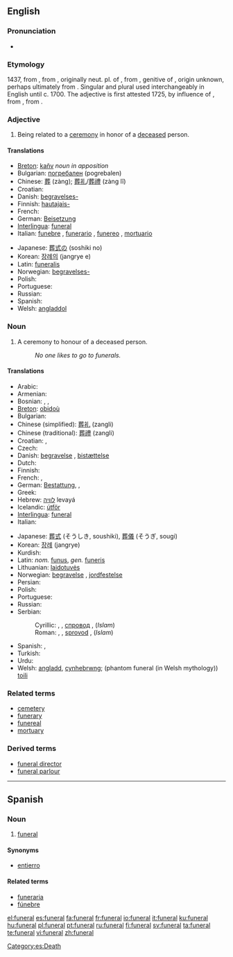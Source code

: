 ==English==
{{wikipedia}}

===Pronunciation===
* {{audio|en-us-funeral.ogg|Audio (US)}}

===Etymology===
1437, from {{etyl|frm}} {{term|funérailles||funeral rites}} {{p}}, from {{ML.}} {{term|funeralia||funeral rites}}, originally neut. pl. of {{LL.}} {{term|funeralis||having to do with a funeral}}, from {{etyl|la}} {{term|funeris}}, genitive of {{term|funus||funeral, death, corpse}}, origin unknown, perhaps ultimately from {{proto|Indo-European|dheu-|to die}}. Singular and plural used interchangeably in English until c. 1700. The adjective {{term|funereal}} is first attested 1725, by influence of {{etyl|frm}} {{term|funerail}}, from {{etyl|la}} {{term|funereus}}, from {{term|funus}}.

===Adjective===
{{en-adj|-}}

# Being related to a [[ceremony]] in honor of a [[deceased]] person.

====Translations====
{{trans-top|relating to the ceremony}}
* [[Breton]]: [[kañv]] ''noun in apposition''
* Bulgarian: [[погребален]] {{m}} (pogrebalen)
* Chinese: [[葬]] (zàng); [[葬礼]]/[[葬禮]] (zàng lĭ)
* Croatian: {{t-|hr|pogrebni|alt=pògrebnī}}
* Danish: [[begravelses-]]
* Finnish: [[hautajais-]]
* French: {{t+|fr|funéraire}}
* German: [[Beisetzung]]
* [[Interlingua]]: [[#Interlingua|funeral]]
* Italian: [[funebre]] {{m|f}}, [[funerario]] {{m}}, [[funereo]] {{m}}, [[mortuario]] {{m}}
{{trans-mid}}
* Japanese: [[葬式の]] (soshiki no)
* Korean: [[장례의]] (jangrye e)
* Latin: [[funeralis]]
* Norwegian: [[begravelses-]]
* Polish: {{t-|pl|pogrzebowy|m}}
* Portuguese: {{t+|pt|funeral}}
* Russian: {{t|ru|похоронный|sc=Cyrl|tr=poxorónnyj}}
* Spanish: {{t-|es|funeral}}
* Welsh: [[angladdol]]
{{trans-bottom}}

===Noun===
{{en-noun}}

# A ceremony to honour of a deceased person.
#: ''No one likes to go to funerals.''

====Translations====
{{trans-top|ceremony to honour of a deceased person}}
* Arabic: {{Arab|[[جنازة]]}}
* Armenian: {{t|hy|թաղում|sc=Armn|tr=t'aġum}}
* Bosnian: {{t-|bs|sahrana|f}}, {{t-|bs|dženaza|f}}, {{t-|bs|pogreb|m}}
* [[Breton]]: [[obidoù]] {{p}}
* Bulgarian: {{t+|bg|погребение|n|tr=pogrebeniye|sc=Cyrl}}
* Chinese (simplified): [[葬礼]] (zangli)
* Chinese (traditional): [[葬禮]] (zangli)
* Croatian: {{t-|hr|sprovod|m|alt=spròvod}}, {{t-|hr|pogreb|m|alt=pògreb}}
* Czech: {{t+|cs|pohřeb|m}}
* Danish: [[begravelse]] {{c}}, [[bistættelse]]
* Dutch: {{t+|nl|begrafenis|f}}
* Finnish: {{t+|fi|hautajaiset|p}}
* French: {{t+|fr|funérailles|f|p}}, {{t+|fr|obsèques|f|p}}
* German: [[Bestattung]], {{t+|de|Beerdigung|f}}, {{t-|de|Begräbnis|n}}
* Greek: {{t+|el|κηδεία|f|tr=kiδía|sc=Grek}}
* Hebrew: [[לוויה]] levayá {{f}}
* Icelandic: [[útför]]
* [[Interlingua]]: [[#Interlingua|funeral]]
* Italian: {{t+|it|funerale|m}}
{{trans-mid}}
* Japanese: [[葬式]] (そうしき, soushiki), [[葬儀]] (そうぎ, sougi)
* Korean: [[장례]] (jangrye)
* Kurdish: {{KUchar|[[چه‌ماوه‌ر]]}}
* Latin: ''nom.'' [[funus]], ''gen.'' [[funeris]]
* Lithuanian: [[laidotuvės]]
* Norwegian: [[begravelse]] {{m}}, [[jordfestelse]] {{m}}
* Persian: {{t-|fa|جنازه|tr=janāze, jenāze|sc=fa-Arab|xs=Persian}}
* Polish: {{t+|pl|pogrzeb|m}}
* Portuguese: {{t+|pt|funeral|m}}
* Russian: {{t+|ru|похороны|p|tr=pokhorony|sc=Cyrl}}
* Serbian:
*: Cyrillic: {{t-|sr|сахрана|f|sc=Cyrl}}, {{t-|sr|погреб|m|sc=Cyrl}}, [[спровод]] {{m}}, (''Islam'') {{t+|sr|џеназа|f|sc=Cyrl}}
*: Roman: {{t-|sr|sahrana|f}}, {{t-|sr|pogreb|m}}, [[sprovod]] {{m}}, (''Islam'') {{t-|sr|dženaza|f}}
* Spanish: {{t-|es|funeral|m}}, {{t-|es|entierro|m}}
* Turkish: {{t+|tr|cenaze}}
* Urdu: {{t|ur|جنازہ|m|tr=janāza, jināza|sc=ur-Arab|xs=Urdu}}
* Welsh: [[angladd]], [[cynhebrwng]]; (phantom funeral (in Welsh mythology)) [[toili]]
{{trans-bottom}}

===Related terms===
* [[cemetery]]
* [[funerary]]
* [[funereal]]
* [[mortuary]]

===Derived terms===
* [[funeral director]]
* [[funeral parlour]]

[[Category:Funeral| ]]

----

==Spanish==

===Noun===
{{es-noun-m|pl=funerales}}

# [[#English|funeral]]

====Synonyms====
* [[entierro]]

====Related terms====
* [[funeraria]]
* [[fúnebre]]

[[Category:es:Death]]

[[el:funeral]]
[[es:funeral]]
[[fa:funeral]]
[[fr:funeral]]
[[io:funeral]]
[[it:funeral]]
[[ku:funeral]]
[[hu:funeral]]
[[pl:funeral]]
[[pt:funeral]]
[[ru:funeral]]
[[fi:funeral]]
[[sv:funeral]]
[[ta:funeral]]
[[te:funeral]]
[[vi:funeral]]
[[zh:funeral]]